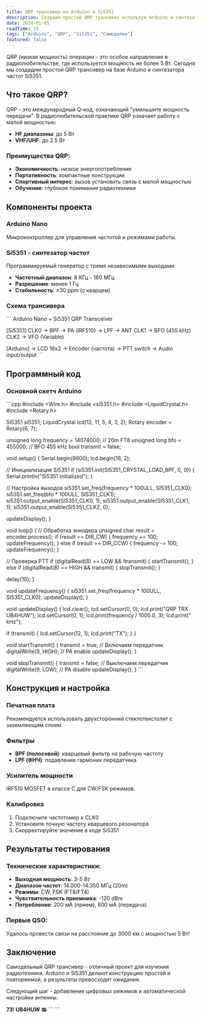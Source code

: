 ```yaml
---
title: QRP трансивер на Arduino и Si5351
description: Создаем простой QRP трансивер используя Arduino и синтезатор частот Si5351. Схема, код и настройка.
date: 2024-01-05
readTime: 15
tags: ["Arduino", "QRP", "Si5351", "Самоделки"]
featured: false
---
```

QRP (низкая мощность) операции - это особое направление в радиолюбительстве, где используется мощность не более 5 Вт. Сегодня мы создадим простой QRP трансивер на базе Arduino и синтезатора частот Si5351.

## Что такое QRP?

QRP - это международный Q-код, означающий "уменьшите мощность передачи". В радиолюбительской практике QRP означает работу с малой мощностью:
- **HF диапазоны**: до 5 Вт
- **VHF/UHF**: до 2.5 Вт

### Преимущества QRP:
- **Экономичность**: низкое энергопотребление
- **Портативность**: компактные конструкции
- **Спортивный интерес**: вызов установить связь с малой мощностью
- **Обучение**: глубокое понимание радиотехники

## Компоненты проекта

### Arduino Nano
Микроконтроллер для управления частотой и режимами работы.

### Si5351 - синтезатор частот
Программируемый генератор с тремя независимыми выходами:
- **Частотный диапазон**: 8 КГц - 160 МГц
- **Разрешение**: менее 1 Гц
- **Стабильность**: ±30 ppm (с кварцем)

### Схема трансивера

\`\`\`
Arduino Nano + Si5351 QRP Transceiver

[Si5351] CLK0 -> BPF -> PA (IRF510) -> LPF -> ANT
         CLK1 -> BFO (455 kHz)
         CLK2 -> VFO (Variable)

[Arduino] -> LCD 16x2
          -> Encoder (частота)
          -> PTT switch
          -> Audio input/output
\`\`\`

## Программный код

### Основной скетч Arduino

\`\`\`cpp
#include <Wire.h>
#include <si5351.h>
#include <LiquidCrystal.h>
#include <Rotary.h>

Si5351 si5351;
LiquidCrystal lcd(12, 11, 5, 4, 3, 2);
Rotary encoder = Rotary(6, 7);

unsigned long frequency = 14074000; // 20m FT8
unsigned long bfo = 455000;         // BFO 455 kHz
bool transmit = false;

void setup() {
  Serial.begin(9600);
  lcd.begin(16, 2);
  
  // Инициализация Si5351
  if (si5351.init(SI5351_CRYSTAL_LOAD_8PF, 0, 0)) {
    Serial.println("Si5351 initialized");
  }
  
  // Настройка выходов
  si5351.set_freq(frequency * 100ULL, SI5351_CLK0);
  si5351.set_freq(bfo * 100ULL, SI5351_CLK1);
  si5351.output_enable(SI5351_CLK0, 1);
  si5351.output_enable(SI5351_CLK1, 1);
  si5351.output_enable(SI5351_CLK2, 0);
  
  updateDisplay();
}

void loop() {
  // Обработка энкодера
  unsigned char result = encoder.process();
  if (result == DIR_CW) {
    frequency += 100;
    updateFrequency();
  } else if (result == DIR_CCW) {
    frequency -= 100;
    updateFrequency();
  }
  
  // Проверка PTT
  if (digitalRead(8) == LOW && !transmit) {
    startTransmit();
  } else if (digitalRead(8) == HIGH && transmit) {
    stopTransmit();
  }
  
  delay(10);
}

void updateFrequency() {
  si5351.set_freq(frequency * 100ULL, SI5351_CLK0);
  updateDisplay();
}

void updateDisplay() {
  lcd.clear();
  lcd.setCursor(0, 0);
  lcd.print("QRP TRX UB4HUW");
  lcd.setCursor(0, 1);
  lcd.print(frequency / 1000.0, 3);
  lcd.print(" kHz");
  
  if (transmit) {
    lcd.setCursor(12, 1);
    lcd.print("TX");
  }
}

void startTransmit() {
  transmit = true;
  // Включаем передатчик
  digitalWrite(9, HIGH); // PA enable
  updateDisplay();
}

void stopTransmit() {
  transmit = false;
  // Выключаем передатчик
  digitalWrite(9, LOW); // PA disable
  updateDisplay();
}
\`\`\`

## Конструкция и настройка

### Печатная плата
Рекомендуется использовать двухсторонний стеклотекстолит с заземляющим слоем.

### Фильтры
- **BPF (полосовой)**: кварцевый фильтр на рабочую частоту
- **LPF (ФНЧ)**: подавление гармоник передатчика

### Усилитель мощности
IRF510 MOSFET в классе C для CW/FSK режимов.

### Калибровка
1. Подключите частотомер к CLK0
2. Установите точную частоту кварцевого резонатора
3. Скорректируйте значение в коде Si5351

## Результаты тестирования

### Технические характеристики:
- **Выходная мощность**: 3-5 Вт
- **Диапазон частот**: 14.000-14.350 МГц (20m)
- **Режимы**: CW, FSK (FT8/FT4)
- **Чувствительность приемника**: -120 dBm
- **Потребление**: 200 мА (прием), 800 мА (передача)

### Первые QSO:
Удалось провести связи на расстояние до 3000 км с мощностью 5 Вт!

## Заключение

Самодельный QRP трансивер - отличный проект для изучения радиотехники. Arduino и Si5351 делают конструкцию простой и повторяемой, а результаты превосходят ожидания.

Следующий шаг - добавление цифровых режимов и автоматической настройки антенны.

**73! UB4HUW** 📻
\`\`\`
\`\`\`
